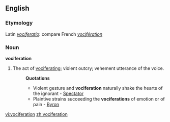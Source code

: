 ==English==

===Etymology===
Latin ''[[vociferatio]]'': compare French ''[[vocifération]]''

===Noun===
'''vociferation'''

# The act of [[vociferate|vociferating]]; violent outcry; vehement utterance of the voice.
#:'''Quotations'''
#:*Violent gesture and '''vociferation''' naturally shake the hearts of the ignorant - [[Spectator]]
#:*Plaintive strains succeeding the '''vociferations''' of emotion or of pain - [[Byron]]

[[vi:vociferation]]
[[zh:vociferation]]